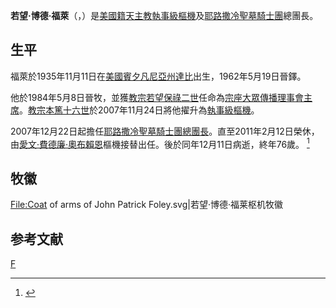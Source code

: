 {{Infobox Christian leader
| type             = Cardinal
| honorific-prefix =
| name             = 若望·博德·福莱<br />John Patrick Foley
| honorific-suffix = 
| title            = [[耶路撒冷聖墓騎士團|耶路撒冷聖墓騎士團總團長]]
| image = <!-- 檔案不存在 Cardinal_John_Patrick_Foley.jpg ，可從英文維基百科取得 -->
| caption         =
| province        = 
| diocese         = 
| see             = 
| appointed       =  2007年12月22日
| ended           = 2011年2月12日
| predecessor     = [[嘉祿·福諾|嘉祿·福諾]]
| successor       = [[愛文·費德廉·奧布賴恩|愛文·費德廉·奧布賴恩]]
|ordination       = 1962年5月19日
| ordained_by     = 
| consecration    = 1984年5月8日
| consecrated_by  = 
| cardinal        = 2007年11月24日 
| created_cardinal_by = [[教宗本篤十六世|教宗本篤十六世]]
| rank            =  [[樞機|執事級樞機]]
| other_post      = {{link-en|巴拉丁諾聖巴斯弟盎堂|San Sebastiano al Palatino|巴拉丁諾聖巴斯弟盎執事區領銜執事}}
| previous_post   = {{unbulleted list|[[宗座大眾傳播理事會|宗座大眾傳播理事會主席]]（1984年－2007年）}}
| birth_name      =  
| birth_date      = {{birth date|mf=y|1935|11|11}}
| birth_place     = [[美國|美國]][[賓夕凡尼亞州|賓夕凡尼亞州]][[達比_(賓夕凡尼亞州)|達比]]
| death_date      = {{death date and age|2011|12|11|1935|11|11|mf=y}}
| death_place     = 美國賓夕凡尼亞州達比
| coat_of_arms    = Coat of arms of John Patrick Foley OESSJ.svg
| motto           = AD MAJOREM DEI GLORIAM<br> (Greater Glory Of God)
}}
'''若望·博德·福萊'''（{{lang-en|John Patrick Foley}}，{{bd|1935年|11月11日|2011年|12月11日}}）是[[美國人|美國籍]][[天主教|天主教]][[樞機|執事級樞機]]及[[耶路撒冷聖墓騎士團|耶路撒冷聖墓騎士團]]總團長。

== 生平 ==
福萊於1935年11月11日在[[美國|美國]][[賓夕凡尼亞州|賓夕凡尼亞州]][[達比_(賓夕凡尼亞州)|達比]]出生，1962年5月19日晉鐸。

他於1984年5月8日晉牧，並獲[[教宗若望保祿二世|教宗若望保祿二世]]任命為[[宗座大眾傳播理事會|宗座大眾傳播理事會主席]]。[[教宗本篤十六世|教宗本篤十六世]]於2007年11月24日將他擢升為[[樞機|執事級樞機]]。

2007年12月22日起擔任[[耶路撒冷聖墓騎士團|耶路撒冷聖墓騎士團總團長]]。直至2011年2月12日榮休，由[[愛文·費德廉·奧布賴恩|愛文·費德廉·奧布賴恩]]樞機接替出任。後於同年12月11日病逝，終年76歲。 <ref>{{cite web|url=http://www2.fiu.edu/~mirandas/consistories-xxi.htm|title=The Cardinals of the Holy Roman Church}}</ref>

== 牧徽 ==
<gallery>
File:Coat of arms of John Patrick Foley.svg|若望·博德·福莱枢机牧徽
</gallery>

== 参考文献 ==
{{reflist}}

{{Authority control}}
{{Catholicism-stub}}

[[Category:美国枢机|F]]
